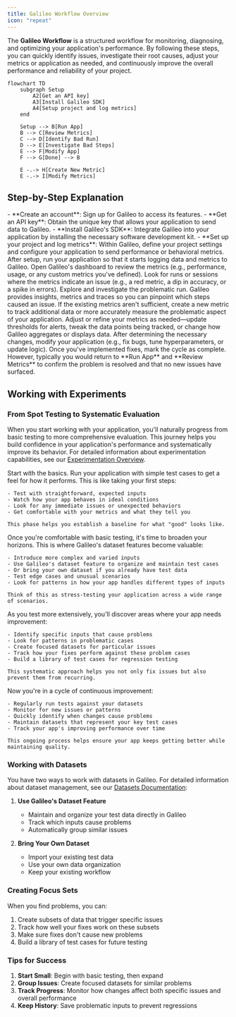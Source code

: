 ```yaml
---
title: Galileo Workflow Overview
icon: "repeat"
---
```


The **Galileo Workflow** is a structured workflow for monitoring, diagnosing, and optimizing your application's performance. By following these steps, you can quickly identify issues, investigate their root causes, adjust your metrics or application as needed, and continuously improve the overall performance and reliability of your project.

```mermaid
flowchart TD
    subgraph Setup
        A2[Get an API key]
        A3[Install Galileo SDK]
        A4[Setup project and log metrics]
    end

    Setup --> B[Run App]
    B --> C[Review Metrics]
    C --> D[Identify Bad Run]
    D --> E[Investigate Bad Steps]
    E --> F[Modify App]
    F --> G[Done] --> B

    E -.-> H[Create New Metric]
    E -.-> I[Modify Metrics]
```

## Step-by-Step Explanation

<Steps>
  <Step title="Setup">
   - **Create an account**: Sign up for Galileo to access its features.  
   - **Get an API key**: Obtain the unique key that allows your application to send data to Galileo.  
   - **Install Galileo's SDK**: Integrate Galileo into your application by installing the necessary software development kit.  
   - **Set up your project and log metrics**: Within Galileo, define your project settings and configure your application to send performance or behavioral metrics.
  </Step>

  <Step title="Run App">
   After setup, run your application so that it starts logging data and metrics to Galileo.
  </Step>

  <Step title="Review Metrics">
   Open Galileo's dashboard to review the metrics (e.g., performance, usage, or any custom metrics you've defined).
  </Step>

  <Step title="Identify Bad Run">
   Look for runs or sessions where the metrics indicate an issue (e.g., a red metric, a dip in accuracy, or a spike in errors).
  </Step>

  <Step title="Investigate Bad Steps">
   Explore and investigate the problematic run. Galileo provides insights, metrics and traces so you can pinpoint which steps caused an issue.
  </Step>

  <Step title="Create a New Metric (If Needed)">
   If the existing metrics aren't sufficient, create a new metric to track additional data or more accurately measure the problematic aspect of your application.
  </Step>

  <Step title="Modify Metrics (If Needed)">
   Adjust or refine your metrics as needed—update thresholds for alerts, tweak the data points being tracked, or change how Galileo aggregates or displays data.
  </Step>

  <Step title="Modify App">
   After determining the necessary changes, modify your application (e.g., fix bugs, tune hyperparameters, or update logic).
  </Step>

  <Step title="Done">
   Once you've implemented fixes, mark the cycle as complete. However, typically you would return to **Run App** and **Review Metrics** to confirm the problem is resolved and that no new issues have surfaced.
  </Step>
</Steps>

## Working with Experiments

### From Spot Testing to Systematic Evaluation

When you start working with your application, you'll naturally progress from basic testing to more comprehensive evaluation. This journey helps you build confidence in your application's performance and systematically improve its behavior. For detailed information about experimentation capabilities, see our [Experimentation Overview](/sdk-api/python/experimentation/experimentation).

<Steps>
  <Step title="Initial Testing">
    Start with the basics. Run your application with simple test cases to get a feel for how it performs. This is like taking your first steps:
    
    - Test with straightforward, expected inputs
    - Watch how your app behaves in ideal conditions
    - Look for any immediate issues or unexpected behaviors
    - Get comfortable with your metrics and what they tell you

    This phase helps you establish a baseline for what "good" looks like.
  </Step>

  <Step title="Expanding Test Coverage">
    Once you're comfortable with basic testing, it's time to broaden your horizons. This is where Galileo's dataset features become valuable:
    
    - Introduce more complex and varied inputs
    - Use Galileo's dataset feature to organize and maintain test cases
    - Or bring your own dataset if you already have test data
    - Test edge cases and unusual scenarios
    - Look for patterns in how your app handles different types of inputs

    Think of this as stress-testing your application across a wide range of scenarios.
  </Step>

  <Step title="Finding and Fixing Issues">
    As you test more extensively, you'll discover areas where your app needs improvement:
    
    - Identify specific inputs that cause problems
    - Look for patterns in problematic cases
    - Create focused datasets for particular issues
    - Track how your fixes perform against these problem cases
    - Build a library of test cases for regression testing

    This systematic approach helps you not only fix issues but also prevent them from recurring.
  </Step>

  <Step title="Continuous Improvement">
    Now you're in a cycle of continuous improvement:
    
    - Regularly run tests against your datasets
    - Monitor for new issues or patterns
    - Quickly identify when changes cause problems
    - Maintain datasets that represent your key test cases
    - Track your app's improving performance over time

    This ongoing process helps ensure your app keeps getting better while maintaining quality.
  </Step>
</Steps>

### Working with Datasets

You have two ways to work with datasets in Galileo. For detailed information about dataset management, see our [Datasets Documentation](/sdk-api/python/experimentation/datasets):

1. **Use Galileo's Dataset Feature**
   - Maintain and organize your test data directly in Galileo
   - Track which inputs cause problems
   - Automatically group similar issues

2. **Bring Your Own Dataset**
   - Import your existing test data
   - Use your own data organization
   - Keep your existing workflow

### Creating Focus Sets

When you find problems, you can:
1. Create subsets of data that trigger specific issues
2. Track how well your fixes work on these subsets
3. Make sure fixes don't cause new problems
4. Build a library of test cases for future testing

### Tips for Success

1. **Start Small**: Begin with basic testing, then expand
2. **Group Issues**: Create focused datasets for similar problems
3. **Track Progress**: Monitor how changes affect both specific issues and overall performance
4. **Keep History**: Save problematic inputs to prevent regressions

